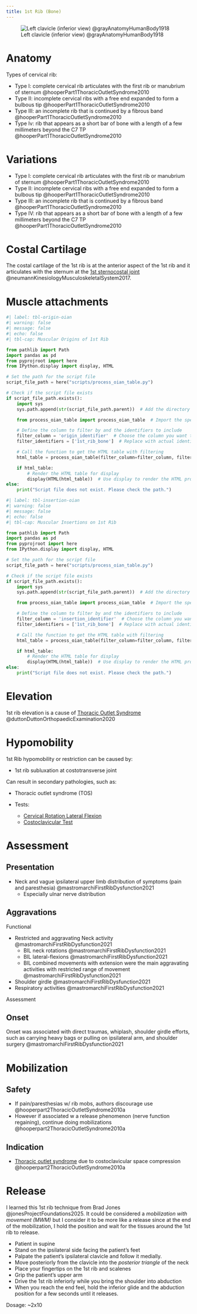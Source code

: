 ```yaml
---
title: 1st Rib (Bone)
---
```


![Left clavicle (inferior view) @grayAnatomyHumanBody1918](/The Archive/Images/Gray anatomy 1918 images/Osteology/image201 gray1918 Left clavicle. Inferior surface.gif){#fig-gray1918-image201}

# Anatomy

Types of cervical rib:

- Type I: complete cervical rib articulates with the first rib or manubrium of sternum @hooperPart1ThoracicOutletSyndrome2010
- Type II: incomplete cervical ribs with a free end expanded to form a bulbous tip @hooperPart1ThoracicOutletSyndrome2010
- Type III: an incomplete rib that is continued by a fibrous band @hooperPart1ThoracicOutletSyndrome2010
- Type Iv: rib that appears as a short bar of bone with a length of a few millimeters beyond the C7 TP @hooperPart1ThoracicOutletSyndrome2010

# Variations

- Type I: complete cervical rib articulates with the first rib or manubrium of sternum @hooperPart1ThoracicOutletSyndrome2010
- Type II: incomplete cervical ribs with a free end expanded to form a bulbous tip @hooperPart1ThoracicOutletSyndrome2010
- Type III: an incomplete rib that is continued by a fibrous band @hooperPart1ThoracicOutletSyndrome2010
- Type IV: rib that appears as a short bar of bone with a length of a few millimeters beyond the C7 TP @hooperPart1ThoracicOutletSyndrome2010


# Costal Cartilage

The costal cartilage of the 1st rib is at the anterior aspect of the 1st rib and it articulates with the sternum at the [1st sternocostal joint]({{< var ref-1st-sternocostal-joint.path >}}) @neumannKinesiologyMusculoskeletalSystem2017. 

# Muscle attachments

```python
#| label: tbl-origin-oian
#| warning: false
#| message: false
#| echo: false
#| tbl-cap: Muscular Origins of 1st Rib

from pathlib import Path
import pandas as pd
from pyprojroot import here
from IPython.display import display, HTML

# Set the path for the script file
script_file_path = here("scripts/process_oian_table.py")

# Check if the script file exists
if script_file_path.exists():
    import sys
    sys.path.append(str(script_file_path.parent))  # Add the directory of the script to the system path

    from process_oian_table import process_oian_table  # Import the specific function

    # Define the column to filter by and the identifiers to include
    filter_column = 'origin_identifier'  # Choose the column you want to filter by
    filter_identifiers = ['1st_rib_bone']  # Replace with actual identifiers you want to include

    # Call the function to get the HTML table with filtering
    html_table = process_oian_table(filter_column=filter_column, filter_identifiers=filter_identifiers)

    if html_table:
        # Render the HTML table for display
        display(HTML(html_table))  # Use display to render the HTML properly
else:
    print("Script file does not exist. Please check the path.")

```


```python
#| label: tbl-insertion-oian
#| warning: false
#| message: false
#| echo: false
#| tbl-cap: Muscular Insertions on 1st Rib

from pathlib import Path
import pandas as pd
from pyprojroot import here
from IPython.display import display, HTML

# Set the path for the script file
script_file_path = here("scripts/process_oian_table.py")

# Check if the script file exists
if script_file_path.exists():
    import sys
    sys.path.append(str(script_file_path.parent))  # Add the directory of the script to the system path

    from process_oian_table import process_oian_table  # Import the specific function

    # Define the column to filter by and the identifiers to include
    filter_column = 'insertion_identifier'  # Choose the column you want to filter by
    filter_identifiers = ['1st_rib_bone']  # Replace with actual identifiers you want to include

    # Call the function to get the HTML table with filtering
    html_table = process_oian_table(filter_column=filter_column, filter_identifiers=filter_identifiers)

    if html_table:
        # Render the HTML table for display
        display(HTML(html_table))  # Use display to render the HTML properly
else:
    print("Script file does not exist. Please check the path.")

```

# Elevation {#elevation}

1st rib elevation is a cause of [Thoracic Outlet Syndrome]({{< var ref-thoracic-outlet.syndrome >}}) @duttonDuttonOrthopaedicExamination2020

# Hypomobility {#hypomobility}

1st Rib hypomobility or restriction can be caused by:

- 1st rib subluxation at costotransverse joint

Can result in secondary pathologies, such as:

-  Thoracic outlet syndrome (TOS)

- Tests:
    - [Cervical Rotation Lateral Flexion]({{< ref-cervical-rotation-lateral-flexion.path >}})
    - [Costoclavicular Test]({{< var ref-tos-costoclavicular-test.path >}})



# Assessment

## Presentation

- Neck and vague ipsilateral upper limb distribution of symptoms (pain and paresthesia) @mastromarchiFirstRibDysfunction2021
    - Especially ulnar nerve distribution

## Aggravations

Functional

- Restricted and aggravating Neck activity @mastromarchiFirstRibDysfunction2021
    - BIL neck rotations @mastromarchiFirstRibDysfunction2021
    - BIL lateral-flexions @mastromarchiFirstRibDysfunction2021
    - BIL combined movements with extension were the main aggravating activities with restricted range of movement @mastromarchiFirstRibDysfunction2021
- Shoulder girdle @mastromarchiFirstRibDysfunction2021
- Respiratory activities @mastromarchiFirstRibDysfunction2021

Assessment



## Onset

Onset was associated with direct traumas, whiplash, shoulder girdle efforts, such as carrying heavy bags or pulling on ipsilateral arm, and shoulder surgery @mastromarchiFirstRibDysfunction2021


# Mobilization {#mobilization}


## Safety

- If pain/paresthesias w/ rib mobs, authors discourage use @hooperpart2ThoracicOutletSyndrome2010a
- However if associated w a release phenomenon (nerve function regaining), continue doing mobilizations @hooperpart2ThoracicOutletSyndrome2010a


## Indication

- [Thoracic outlet syndrome]({{< var ref-thoracic-outlet.syndrome >}}) due to costoclavicular space compression @hooperpart2ThoracicOutletSyndrome2010a

# Release {#release}

I learned this 1st rib technique from Brad Jones @jonesProjectFoundations2025.
It could be considered a *mobilization with movement (MWM)* but I consider it to be more like a release since at the end of the mobilization, I hold the position and wait for the tissues around the 1st rib to release.


- Patient in supine
- Stand on the ipsilateral side facing the patient's feet
- Palpate the patient's ipsilateral clavicle and follow it medially.
- Move posteriorly from the clavicle into the *posterior triangle* of the neck
- Place your fingertips on the 1st rib and scalenes
- Grip the patient's upper arm
- Drive the 1st rib inferiorly while you bring the shoulder into abduction
- When you reach the end feel, hold the inferior glide and the abduction position for a few seconds until it releases.

Dosage: ~2x10